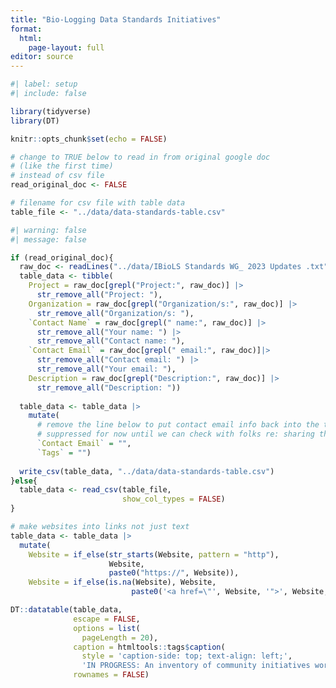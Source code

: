 ```yaml
---
title: "Bio-Logging Data Standards Initiatives"
format: 
  html:
    page-layout: full
editor: source
---
```


```r
#| label: setup
#| include: false

library(tidyverse)
library(DT)

knitr::opts_chunk$set(echo = FALSE)

# change to TRUE below to read in from original google doc
# (like the first time)
# instead of csv file
read_original_doc <- FALSE

# filename for csv file with table data
table_file <- "../data/data-standards-table.csv"
```

```r
#| warning: false
#| message: false

if (read_original_doc){
  raw_doc <- readLines("../data/IBioLS Standards WG_ 2023 Updates .txt")
  table_data <- tibble(
    Project = raw_doc[grepl("Project:", raw_doc)] |>
      str_remove_all("Project: "),
    Organization = raw_doc[grepl("Organization/s:", raw_doc)] |>
      str_remove_all("Organization/s: "),
    `Contact Name` = raw_doc[grepl(" name:", raw_doc)] |>
      str_remove_all("Your name: ") |>
      str_remove_all("Contact name: "),
    `Contact Email` = raw_doc[grepl(" email:", raw_doc)]|>
      str_remove_all("Contact email: ") |>
      str_remove_all("Your email: "),
    Description = raw_doc[grepl("Description:", raw_doc)] |>
      str_remove_all("Description: "))
  
  table_data <- table_data |>
    mutate(
      # remove the line below to put contact email info back into the table
      # suppressed for now until we can check with folks re: sharing this info
      `Contact Email` = "",
      `Tags` = "")
  
  write_csv(table_data, "../data/data-standards-table.csv")
}else{
  table_data <- read_csv(table_file,
                         show_col_types = FALSE)
}

# make websites into links not just text
table_data <- table_data |>
  mutate(
    Website = if_else(str_starts(Website, pattern = "http"),
                      Website,
                      paste0("https://", Website)),
    Website = if_else(is.na(Website), Website,
                           paste0('<a href=\"', Website, '">', Website, "</a>")))
```


```r
DT::datatable(table_data,
              escape = FALSE,
              options = list(
                pageLength = 20),
              caption = htmltools::tags$caption(
                style = 'caption-side: top; text-align: left;',
                'IN PROGRESS: An inventory of community initiatives working towards data standardization and interoperability in bio-logging science and practice. Managed by the Data Standardization Working Group of the International Bio-Logging Society (https://bio-logging.net/wg/data-standardisation).'),
              rownames = FALSE)
```


